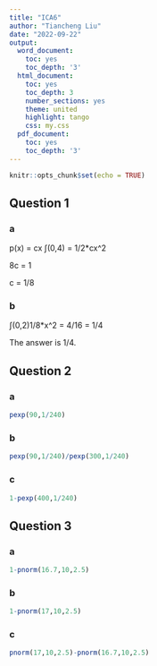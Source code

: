 ---
title: "ICA6"
author: "Tiancheng Liu"
date: "2022-09-22"
output:
  word_document:
    toc: yes
    toc_depth: '3'
  html_document:
    toc: yes
    toc_depth: 3
    number_sections: yes
    theme: united
    highlight: tango
    css: my.css
  pdf_document:
    toc: yes
    toc_depth: '3'
---

```{r setup, include=FALSE}
knitr::opts_chunk$set(echo = TRUE)
```


## Question 1

### a

p(x) = cx
∫(0,4) = 1/2*cx^2

8c = 1

c = 1/8

### b

∫(0,2)1/8*x^2 = 4/16  = 1/4

The answer is 1/4.

##  Question 2

### a

```{r}
pexp(90,1/240)
```


### b

```{r}
pexp(90,1/240)/pexp(300,1/240)
```


### c

```{r}
1-pexp(400,1/240)
```


## Question 3

### a

```{r}
1-pnorm(16.7,10,2.5)
```


### b

```{r}
1-pnorm(17,10,2.5)
```

### c

```{r}
pnorm(17,10,2.5)-pnorm(16.7,10,2.5)
```






